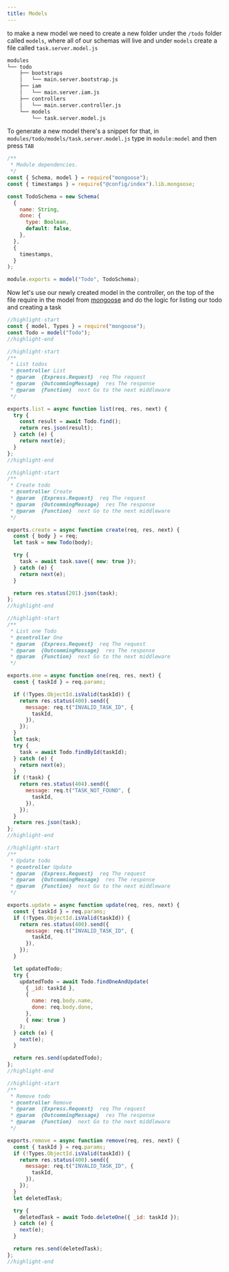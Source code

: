 ---
title: Models
---

to make a new model we need to create a new folder under the `/todo` folder called `models`, where all of our schemas will live and under `models` create a file called `task.server.model.js`

```bash
modules
└── todo
    ├── bootstraps
    │   └── main.server.bootstrap.js
    ├── iam
    │   └── main.server.iam.js
    ├── controllers
    │   └── main.server.controller.js
    └── models
        └── task.server.model.js
```

To generate a new model there's a snippet for that, in `modules/todo/models/task.server.model.js` type in `module:model` and then press `TAB`

```javascript title=modules/models/task.server.model.js lineNumbers=true
/**
 * Module dependencies.
 */
const { Schema, model } = require("mongoose");
const { timestamps } = require("@config/index").lib.mongoose;

const TodoSchema = new Schema(
  {
    name: String,
    done: {
      type: Boolean,
      default: false,
    },
  },
  {
    timestamps,
  }
);

module.exports = model("Todo", TodoSchema);
```

Now let's use our newly created model in the controller, on the top of the file require in the model from [mongoose](https://mongoosejs.com/) and do the logic for listing our todo and creating a task

```javascript title=modules/todo/controllers/main.server.controller.js lineNumbers=true
//highlight-start
const { model, Types } = require("mongoose");
const Todo = model("Todo");
//highlight-end

//highlight-start
/**
 * List todos
 * @controller List
 * @param  {Express.Request}  req The request
 * @param  {OutcommingMessage}  res The response
 * @param  {Function}  next Go to the next middleware
 */

exports.list = async function list(req, res, next) {
  try {
    const result = await Todo.find();
    return res.json(result);
  } catch (e) {
    return next(e);
  }
};
//highlight-end

//highlight-start
/**
 * Create todo
 * @controller Create
 * @param  {Express.Request}  req The request
 * @param  {OutcommingMessage}  res The response
 * @param  {Function}  next Go to the next middleware
 */

exports.create = async function create(req, res, next) {
  const { body } = req;
  let task = new Todo(body);

  try {
    task = await task.save({ new: true });
  } catch (e) {
    return next(e);
  }

  return res.status(201).json(task);
};
//highlight-end

//highlight-start
/**
 * List one Todo
 * @controller One
 * @param  {Express.Request}  req The request
 * @param  {OutcommingMessage}  res The response
 * @param  {Function}  next Go to the next middleware
 */

exports.one = async function one(req, res, next) {
  const { taskId } = req.params;

  if (!Types.ObjectId.isValid(taskId)) {
    return res.status(400).send({
      message: req.t("INVALID_TASK_ID", {
        taskId,
      }),
    });
  }
  let task;
  try {
    task = await Todo.findById(taskId);
  } catch (e) {
    return next(e);
  }
  if (!task) {
    return res.status(404).send({
      message: req.t("TASK_NOT_FOUND", {
        taskId,
      }),
    });
  }
  return res.json(task);
};
//highlight-end

//highlight-start
/**
 * Update todo
 * @controller Update
 * @param  {Express.Request}  req The request
 * @param  {OutcommingMessage}  res The response
 * @param  {Function}  next Go to the next middleware
 */

exports.update = async function update(req, res, next) {
  const { taskId } = req.params;
  if (!Types.ObjectId.isValid(taskId)) {
    return res.status(400).send({
      message: req.t("INVALID_TASK_ID", {
        taskId,
      }),
    });
  }

  let updatedTodo;
  try {
    updatedTodo = await Todo.findOneAndUpdate(
      { _id: taskId },
      {
        name: req.body.name,
        done: req.body.done,
      },
      { new: true }
    );
  } catch (e) {
    next(e);
  }

  return res.send(updatedTodo);
};
//highlight-end

//highlight-start
/**
 * Remove todo
 * @controller Remove
 * @param  {Express.Request}  req The request
 * @param  {OutcommingMessage}  res The response
 * @param  {Function}  next Go to the next middleware
 */

exports.remove = async function remove(req, res, next) {
  const { taskId } = req.params;
  if (!Types.ObjectId.isValid(taskId)) {
    return res.status(400).send({
      message: req.t("INVALID_TASK_ID", {
        taskId,
      }),
    });
  }
  let deletedTask;

  try {
    deletedTask = await Todo.deleteOne({ _id: taskId });
  } catch (e) {
    next(e);
  }

  return res.send(deletedTask);
};
//highlight-end
```
